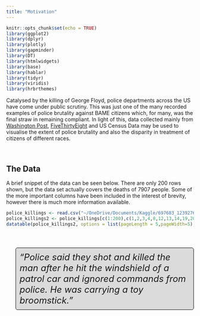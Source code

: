 ```yaml
---
title: "Motivation"
---
```


```r
knitr::opts_chunk$set(echo = TRUE)
library(ggplot2)
library(dplyr)
library(plotly)
library(gapminder)
library(DT)
library(htmlwidgets)
library(base)
library(hablar)
library(tidyr)
library(viridis)
library(hrbrthemes)
```

Catalysed by the killing of George Floyd, police departments across the US have come under public scrutiny. This was just one of the many recorded examples of police brutality against BAME citizens which, for many, was the final straw in remaining compliant. In light of this, data collected mainly from [Washington Post](https://github.com/washingtonpost/data-police-shootings), [FiveThirtyEight](https://projects.fivethirtyeight.com/republicans-democrats-cities/) and US Census Data may be used to visualise the extent of police brutality and also the disparity in treatment of citizens of different races.

<br>


## The Data

A brief snippet of the data can be seen below. There are only 200 rows shown, but the data set actually covers the deaths of 7907 people. Some of the more important columns have been included in the interest of brevity, however there is much more information available.

```r
police_killings <- read.csv("~/OneDrive/Documents/Kaggle/697683_1239276_bundle_archive/police_killings.csv",header = TRUE)
police_killings2 <- police_killings[c(1:200),c(1,2,3,4,8,12,13,14,19,20)]
datatable(police_killings2, options = list(pageLength = 5,pageWidth=5),rownames = FALSE,colnames = c("Victim","Age","Sex","Race","City","Responsible Police Agency","Cause of Death","Brief Description","Armed?","Alleged Weapon"))
```

<br>

<style>
p.comment {
background-color: #DBDBDB;
padding: 10px;
border: 1px solid black;
margin-left: 25px;
border-radius: 5px;
font-style: italic;
}

</style>
<font size = "5">
<p class="comment">
"Police said they shot and killed the man after he hit the windshield of a patrol car and ignored commands from police. He was carrying a toy broomstick."
</p>
</font>



